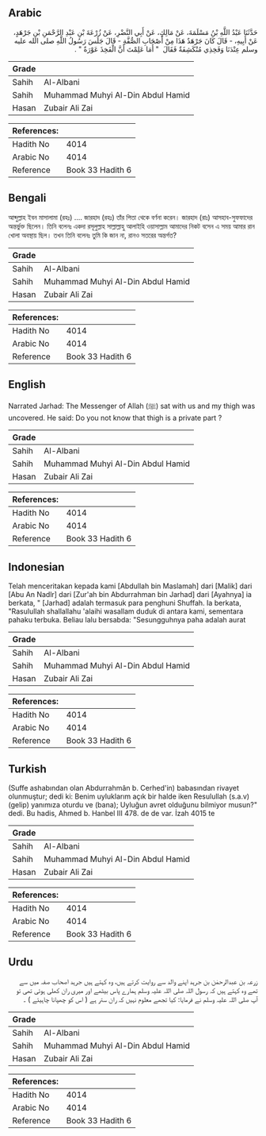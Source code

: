 ## Arabic


<div dir="rtl" lang="ar" style={{fontSize:'larger',backgroundColor:'#f8f9fa',padding:20}}>
حَدَّثَنَا عَبْدُ اللَّهِ بْنُ مَسْلَمَةَ، عَنْ مَالِكٍ، عَنْ أَبِي النَّضْرِ، عَنْ زُرْعَةَ بْنِ عَبْدِ الرَّحْمَنِ بْنِ جَرْهَدٍ، عَنْ أَبِيهِ، - قَالَ كَانَ جَرْهَدٌ هَذَا مِنْ أَصْحَابِ الصُّفَّةِ - قَالَ جَلَسَ رَسُولُ اللَّهِ صلى الله عليه وسلم عِنْدَنَا وَفَخِذِي مُنْكَشِفَةٌ فَقَالَ ‏ "‏ أَمَا عَلِمْتَ أَنَّ الْفَخِذَ عَوْرَةٌ ‏"‏ ‏.‏
</div>
<div style={{backgroundColor:'#f8f9fa',padding:20, marginBottom: 10}}><table> <thead> <tr> <th>Grade</th> <th></th> </tr> </thead> <tbody> <tr><td>Sahih</td><td>Al-Albani</td></tr><tr><td>Sahih</td><td>Muhammad Muhyi Al-Din Abdul Hamid</td></tr><tr><td>Hasan</td><td>Zubair Ali Zai</td></tr></tbody></table><table> <thead> <tr> <th>References:</th> <th></th> </tr> </thead> <tbody><tr><td>Hadith No</td><td>4014</td></tr><tr><td>Arabic No</td><td>4014</td></tr><tr><td>Reference</td><td>Book 33 Hadith 6</td></tr></tbody></table></div>

## Bengali


<div dir="ltr" lang="bn" style={{fontSize:'larger',backgroundColor:'#f8f9fa',padding:20}}>
আব্দুল্লাহ ইবন মাসালামা (রহঃ) .... জারহাদ (রহঃ) তাঁর পিতা থেকে বর্ণনা করেন। জারহাদ (রাঃ) আসহাব-সুফফাদের অন্তর্ভুক্ত ছিলেন। তিনি বলেনঃ একদা রসূলুল্লাহ সাল্লাল্লাহু আলাইহি ওয়াসাল্লাম আমাদের নিকট বসেন এ সময় আমার রান খোলা অবস্থায় ছিল। তখন তিনি বলেনঃ তুমি কি জান না, রানও সতরের অন্তর্গত?
</div>
<div style={{backgroundColor:'#f8f9fa',padding:20, marginBottom: 10}}><table> <thead> <tr> <th>Grade</th> <th></th> </tr> </thead> <tbody> <tr><td>Sahih</td><td>Al-Albani</td></tr><tr><td>Sahih</td><td>Muhammad Muhyi Al-Din Abdul Hamid</td></tr><tr><td>Hasan</td><td>Zubair Ali Zai</td></tr></tbody></table><table> <thead> <tr> <th>References:</th> <th></th> </tr> </thead> <tbody><tr><td>Hadith No</td><td>4014</td></tr><tr><td>Arabic No</td><td>4014</td></tr><tr><td>Reference</td><td>Book 33 Hadith 6</td></tr></tbody></table></div>

## English


<div dir="ltr" lang="en" style={{fontSize:'larger',backgroundColor:'#f8f9fa',padding:20}}>
Narrated Jarhad: The Messenger of Allah (ﷺ) sat with us and my thigh was uncovered. He said: Do you not know that thigh is a private part ?
</div>
<div style={{backgroundColor:'#f8f9fa',padding:20, marginBottom: 10}}><table> <thead> <tr> <th>Grade</th> <th></th> </tr> </thead> <tbody> <tr><td>Sahih</td><td>Al-Albani</td></tr><tr><td>Sahih</td><td>Muhammad Muhyi Al-Din Abdul Hamid</td></tr><tr><td>Hasan</td><td>Zubair Ali Zai</td></tr></tbody></table><table> <thead> <tr> <th>References:</th> <th></th> </tr> </thead> <tbody><tr><td>Hadith No</td><td>4014</td></tr><tr><td>Arabic No</td><td>4014</td></tr><tr><td>Reference</td><td>Book 33 Hadith 6</td></tr></tbody></table></div>

## Indonesian


<div dir="ltr" lang="id" style={{fontSize:'larger',backgroundColor:'#f8f9fa',padding:20}}>
Telah menceritakan kepada kami [Abdullah bin Maslamah] dari [Malik] dari [Abu An Nadlr] dari [Zur'ah bin Abdurrahman bin Jarhad] dari [Ayahnya] ia berkata, " [Jarhad] adalah termasuk para penghuni Shuffah. Ia berkata, "Rasulullah shallallahu 'alaihi wasallam duduk di antara kami, sementara pahaku terbuka. Beliau lalu bersabda: "Sesungguhnya paha adalah aurat
</div>
<div style={{backgroundColor:'#f8f9fa',padding:20, marginBottom: 10}}><table> <thead> <tr> <th>Grade</th> <th></th> </tr> </thead> <tbody> <tr><td>Sahih</td><td>Al-Albani</td></tr><tr><td>Sahih</td><td>Muhammad Muhyi Al-Din Abdul Hamid</td></tr><tr><td>Hasan</td><td>Zubair Ali Zai</td></tr></tbody></table><table> <thead> <tr> <th>References:</th> <th></th> </tr> </thead> <tbody><tr><td>Hadith No</td><td>4014</td></tr><tr><td>Arabic No</td><td>4014</td></tr><tr><td>Reference</td><td>Book 33 Hadith 6</td></tr></tbody></table></div>

## Turkish


<div dir="ltr" lang="tr" style={{fontSize:'larger',backgroundColor:'#f8f9fa',padding:20}}>
(Suffe ashabından olan Abdurrahmân b. Cerhed'in) babasından rivayet olunmuştur; dedi ki: Benim uyluklarım açık bir halde iken Resulullah (s.a.v) (gelip) yanımıza oturdu ve (bana); Uyluğun avret olduğunu bilmiyor musun?" dedi. Bu hadis, Ahmed b. Hanbel III 478. de de var. İzah 4015 te
</div>
<div style={{backgroundColor:'#f8f9fa',padding:20, marginBottom: 10}}><table> <thead> <tr> <th>Grade</th> <th></th> </tr> </thead> <tbody> <tr><td>Sahih</td><td>Al-Albani</td></tr><tr><td>Sahih</td><td>Muhammad Muhyi Al-Din Abdul Hamid</td></tr><tr><td>Hasan</td><td>Zubair Ali Zai</td></tr></tbody></table><table> <thead> <tr> <th>References:</th> <th></th> </tr> </thead> <tbody><tr><td>Hadith No</td><td>4014</td></tr><tr><td>Arabic No</td><td>4014</td></tr><tr><td>Reference</td><td>Book 33 Hadith 6</td></tr></tbody></table></div>

## Urdu


<div dir="rtl" lang="ur" style={{fontSize:'larger',backgroundColor:'#f8f9fa',padding:20}}>
زرعہ بن عبدالرحمٰن بن جرہد اپنے والد سے روایت کرتے ہیں، وہ کہتے ہیں جرہد اصحاب صفہ میں سے تھے وہ کہتے ہیں کہ رسول اللہ صلی اللہ علیہ وسلم ہمارے پاس بیٹھے اور میری ران کھلی ہوئی تھی تو آپ صلی اللہ علیہ وسلم نے فرمایا: کیا تجھے معلوم نہیں کہ ران ستر ہے ( اس کو چھپانا چاہیئے ) ۔
</div>
<div style={{backgroundColor:'#f8f9fa',padding:20, marginBottom: 10}}><table> <thead> <tr> <th>Grade</th> <th></th> </tr> </thead> <tbody> <tr><td>Sahih</td><td>Al-Albani</td></tr><tr><td>Sahih</td><td>Muhammad Muhyi Al-Din Abdul Hamid</td></tr><tr><td>Hasan</td><td>Zubair Ali Zai</td></tr></tbody></table><table> <thead> <tr> <th>References:</th> <th></th> </tr> </thead> <tbody><tr><td>Hadith No</td><td>4014</td></tr><tr><td>Arabic No</td><td>4014</td></tr><tr><td>Reference</td><td>Book 33 Hadith 6</td></tr></tbody></table></div>